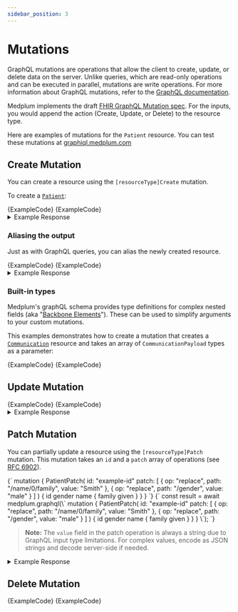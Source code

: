 ```yaml
---
sidebar_position: 3
---
```



# Mutations

GraphQL mutations are operations that allow the client to create, update, or delete data on the server. Unlike queries, which are read-only operations and can be executed in parallel, mutations are write operations. For more information about GraphQL mutations, refer to the [GraphQL documentation](https://graphql.org/learn/queries/#mutations).

Medplum implements the draft [FHIR GraphQL Mutation spec](https://hl7.org/fhir/R4/graphql.html#mutations). For the inputs, you would append the action (Create, Update, or Delete) to the resource type.

Here are examples of mutations for the `Patient` resource. You can test these mutations at [graphiql.medplum.com](https://graphiql.medplum.com/)

## Create Mutation

You can create a resource using the `[resourceType]Create` mutation.

To create a [`Patient`](/docs/api/fhir/resources/patient):

<Tabs groupId="language">
  <TabItem value="graphql" label="GraphQL">
    <MedplumCodeBlock language="graphql" selectBlocks="MutationCreatePatientGraphQL">
      {ExampleCode}
    </MedplumCodeBlock>
  </TabItem>
  <TabItem value="ts" label="Typescript">
    <MedplumCodeBlock language="ts" selectBlocks="MutationCreatePatient">
      {ExampleCode}
    </MedplumCodeBlock>
  </TabItem>
</Tabs>

<details>
  <summary>Example Response</summary>
  <MedplumCodeBlock language="ts" selectBlocks="MutationCreateResponse">
    {ExampleCode}
  </MedplumCodeBlock>
</details>

### Aliasing the output

Just as with GraphQL queries, you can alias the newly created resource.

<Tabs groupId="language">
  <TabItem value="graphql" label="GraphQL">
    <MedplumCodeBlock language="graphql" selectBlocks="MutationCreatePatientGraphQLAliased">
      {ExampleCode}
    </MedplumCodeBlock>
  </TabItem>
  <TabItem value="ts" label="Typescript">
    <MedplumCodeBlock language="ts" selectBlocks="MutationCreatePatientAliased">
      {ExampleCode}
    </MedplumCodeBlock>
  </TabItem>
</Tabs>

<details>
  <summary>Example Response</summary>
  <MedplumCodeBlock language="ts" selectBlocks="MutationCreateResponseAliased">
    {ExampleCode}
  </MedplumCodeBlock>
</details>

### Built-in types

Medplum's graphQL schema provides type definitions for complex nested fields (aka "[Backbone Elements](https://www.hl7.org/fhir/R4/backboneelement.html#BackboneElement)"). These can be used to simplify arguments to your custom mutations.

This examples demonstrates how to create a mutation that creates a [`Communication`](/docs/api/fhir/resources/communication) resource and takes an array of `CommunicationPayload` types as a parameter:

<Tabs groupId="language">
  <TabItem value="graphql" label="GraphQL">
    <MedplumCodeBlock language="graphql" selectBlocks="MutationCreateCommunicationGraphQL">
      {ExampleCode}
    </MedplumCodeBlock>
  </TabItem>
  <TabItem value="ts" label="Typescript">
    <MedplumCodeBlock language="ts" selectBlocks="MutationCreateCommunication">
      {ExampleCode}
    </MedplumCodeBlock>
  </TabItem>
</Tabs>

## Update Mutation

<Tabs groupId="language">
  <TabItem value="graphql" label="GraphQL">
    <MedplumCodeBlock language="graphql" selectBlocks="MutationPatientUpdateGraphQL">
      {ExampleCode}
    </MedplumCodeBlock>
  </TabItem>
  <TabItem value="ts" label="Typescript">
    <MedplumCodeBlock language="ts" selectBlocks="MutationPatientUpdateTS">
      {ExampleCode}
    </MedplumCodeBlock>
  </TabItem>
</Tabs>

<details>
  <summary>Example Response</summary>
  <MedplumCodeBlock language="ts" selectBlocks="MutationUpdateResponse">
    {ExampleCode}
  </MedplumCodeBlock>
</details>

## Patch Mutation

You can partially update a resource using the `[resourceType]Patch` mutation. This mutation takes an `id` and a `patch` array of operations (see [RFC 6902](https://datatracker.ietf.org/doc/html/rfc6902)).

<Tabs groupId="language">
  <TabItem value="graphql" label="GraphQL">
    <MedplumCodeBlock language="graphql">
{`
mutation {
  PatientPatch(
    id: "example-id"
    patch: [
      { op: "replace", path: "/name/0/family", value: "Smith" },
      { op: "replace", path: "/gender", value: "male" }
    ]
  ) {
    id
    gender
    name { family given }
  }
}
`}
    </MedplumCodeBlock>
  </TabItem>
  <TabItem value="ts" label="Typescript">
    <MedplumCodeBlock language="ts">
{`
const result = await medplum.graphql(\`
mutation {
  PatientPatch(
    id: "example-id"
    patch: [
      { op: "replace", path: "/name/0/family", value: "Smith" },
      { op: "replace", path: "/gender", value: "male" }
    ]
  ) {
    id
    gender
    name { family given }
  }
}
\`);
`}
    </MedplumCodeBlock>
  </TabItem>
</Tabs>

> **Note:** The `value` field in the patch operation is always a string due to GraphQL input type limitations. For complex values, encode as JSON strings and decode server-side if needed.

<details>
  <summary>Example Response</summary>
  <MedplumCodeBlock language="json">
{`
{
  "data": {
    "PatientPatch": {
      "id": "example-id",
      "gender": "male",
      "name": [
        { "family": "Smith", "given": ["Alice"] }
      ]
    }
  }
}
`}
  </MedplumCodeBlock>
</details>

## Delete Mutation

<Tabs groupId="language">
  <TabItem value="graphql" label="GraphQL">
    <MedplumCodeBlock language="graphql" selectBlocks="MutationPatientDeleteGraphQL">
      {ExampleCode}
    </MedplumCodeBlock>
  </TabItem>
  <TabItem value="ts" label="Typescript">
    <MedplumCodeBlock language="ts" selectBlocks="MutationPatientDeleteTS">
      {ExampleCode}
    </MedplumCodeBlock>
  </TabItem>
</Tabs>
